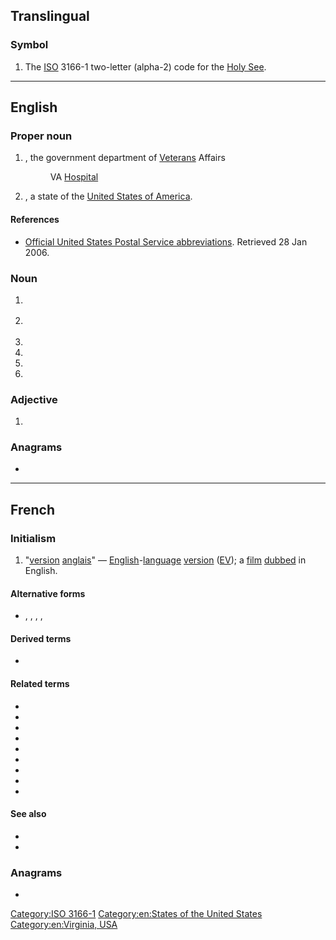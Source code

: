 {{also|Appendix:Variations of "va"}}
==Translingual==

===Symbol===
{{mul-symbol}}

# The [[ISO]] 3166-1 two-letter (alpha-2) code for the [[Holy See]].

[[Category:ISO 3166-1]]

----

==English==
{{wikipedia}}

===Proper noun===
{{en-proper noun}}

# {{lb|en|US|government}} {{initialism of|lang=en|[[veteran|Veterans]] [[administration|Administration]]|nodot=1}}, the government department of [[Veteran]]s Affairs
#: VA [[hospital|Hospital]]
# {{abbreviation of|lang=en|[[Virginia]]|nodot=1}}, a state of the [[United States of America]].

====References====
* {{sense|Virginia}} [http://www.usps.com/ncsc/lookups/abbreviations.html Official United States Postal Service abbreviations]. Retrieved 28 Jan 2006.

===Noun===
{{en-noun|~}}

# {{lb|en|management}} {{initialism of|lang=en|[[value]] [[analysis]]}}
# {{lb|en|music}} {{initialism of|lang=en|[[various]] [[artist]]s}}
# {{initialism of|lang=en|[[voice artist]]}}
# {{initialism of|lang=en|[[voice actor]]}}
# {{initialism of|lang=en|[[voice actress]]}}
# {{initialism of|lang=en|[[volt-ampere]]}}

===Adjective===
{{head|en|adjective}}

# {{lb|en|UK|education}} {{initialism of|lang=en|[[voluntary aided school|voluntary aided]]}}

===Anagrams===
* {{anagrams|en|a=av|AV|Av|Av.|av|av.}}

[[Category:en:States of the United States]]
[[Category:en:Virginia, USA]]

----

==French==

===Initialism===
{{rfc-header|Initialism}}
{{head|fr|initialism}}

# {{lb|fr|initialism|film}} "[[version]] [[anglais]]" — [[English]]-[[language]] [[version]] ([[EV]]); a [[film]] [[dubbed]] in English.

====Alternative forms====
* {{l|fr|V.A.}}, {{l|fr|V. A.}}, {{l|fr|va}}, {{l|fr|v.a.}}, {{l|fr|v. a.}}

====Derived terms====
* {{l|fr|VASTF}}

====Related terms====
* {{l|fr|VOSTA}}
* {{l|fr|VOFSTA}}
* {{l|fr|VFSTA}}
* {{l|fr|VOSTF}}
* {{l|fr|VOASTF}}
* {{l|fr|VOA}}
* {{l|fr|VOF}}
* {{l|fr|VF}}
* {{l|fr|VO}}

====See also====
* {{l|fr|STA}}
* {{l|fr|STF}}

===Anagrams===
* {{l|fr|av.}}